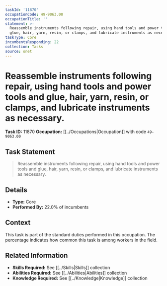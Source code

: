 ```yaml
---
taskId: '11870'
occupationCode: 49-9063.00
occupationTitle: ''
statement: >-
  Reassemble instruments following repair, using hand tools and power tools and
  glue, hair, yarn, resin, or clamps, and lubricate instruments as necessary.
taskType: Core
incumbentsResponding: 22
collection: Tasks
source: onet
---
```

# Reassemble instruments following repair, using hand tools and power tools and glue, hair, yarn, resin, or clamps, and lubricate instruments as necessary.

**Task ID:** 11870
**Occupation:** [[../Occupations|Occupation]] with code `49-9063.00`

## Task Statement

> Reassemble instruments following repair, using hand tools and power tools and glue, hair, yarn, resin, or clamps, and lubricate instruments as necessary.

## Details

- **Type:** Core
- **Performed By:** 22.0% of incumbents

## Context

This task is part of the standard duties performed in this occupation. The percentage indicates how common this task is among workers in the field.

## Related Information

- **Skills Required:** See [[../Skills|Skills]] collection
- **Abilities Required:** See [[../Abilities|Abilities]] collection
- **Knowledge Required:** See [[../Knowledge|Knowledge]] collection
